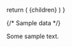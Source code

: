 

  return (
    <BaseTemplate
      filename={filename}
      path={path}
      files={files}
      meta={meta}
      includeSidebar={true}
      includeFooterNav={true}
    >
      {children}
    </BaseTemplate>
  )
}


{/* Sample data */}

Some sample text.
